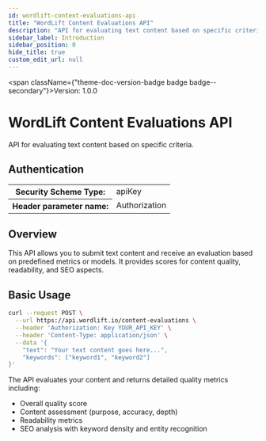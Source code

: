 ```yaml
---
id: wordlift-content-evaluations-api
title: "WordLift Content Evaluations API"
description: "API for evaluating text content based on specific criteria."
sidebar_label: Introduction
sidebar_position: 0
hide_title: true
custom_edit_url: null
---
```



<span className={"theme-doc-version-badge badge badge--secondary"}>Version: 1.0.0</span>

# WordLift Content Evaluations API

API for evaluating text content based on specific criteria.

<div style={{"marginBottom":"2rem"}}><h2 id={"authentication"} style={{"marginBottom":"1rem"}}>Authentication</h2><SchemaTabs className={"openapi-tabs__security-schemes"}><TabItem label={"API Key: ApiKeyAuth"} value={"ApiKeyAuth"}><div><table><tbody><tr><th>Security Scheme Type:</th><td>apiKey</td></tr><tr><th>Header parameter name:</th><td>Authorization</td></tr></tbody></table></div></TabItem></SchemaTabs></div>

## Overview

This API allows you to submit text content and receive an evaluation based on predefined metrics or models. It provides scores for content quality, readability, and SEO aspects.

## Basic Usage

```bash
curl --request POST \
  --url https://api.wordlift.io/content-evaluations \
  --header 'Authorization: Key YOUR_API_KEY' \
  --header 'Content-Type: application/json' \
  --data '{
    "text": "Your text content goes here...",
    "keywords": ["keyword1", "keyword2"]
}'
```

The API evaluates your content and returns detailed quality metrics including:
- Overall quality score
- Content assessment (purpose, accuracy, depth)
- Readability metrics
- SEO analysis with keyword density and entity recognition
